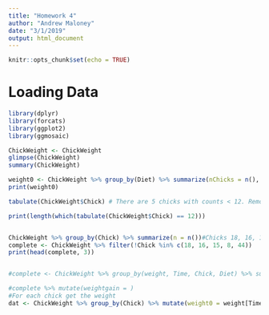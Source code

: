 ```yaml
---
title: "Homework 4"
author: "Andrew Maloney"
date: "3/1/2019"
output: html_document
---
```


```r
knitr::opts_chunk$set(echo = TRUE)
```

# Loading Data 

```r
library(dplyr)
library(forcats)
library(ggplot2)
library(ggmosaic)

ChickWeight <- ChickWeight
glimpse(ChickWeight)
summary(ChickWeight)

```


```r

weight0 <- ChickWeight %>% group_by(Diet) %>% summarize(nChicks = n(), avgWeight = mean(weight, na.rm = TRUE), sd_weight = sd(weight, na.rm = TRUE))
print(weight0)

```


```r
tabulate(ChickWeight$Chick) # There are 5 chicks with counts < 12. Remove 

print(length(which(tabulate(ChickWeight$Chick) == 12)))


ChickWeight %>% group_by(Chick) %>% summarize(n = n())#Chicks 18, 16, 15, 8, and 44 all have less than 12 measurements
complete <- ChickWeight %>% filter(!Chick %in% c(18, 16, 15, 8, 44))
print(head(complete, 3))


#complete <- ChickWeight %>% group_by(weight, Time, Chick, Diet) %>% summarize(Chick, n()) %>% mutate(Chick = sum(Chick)) %>% filter(Chick, n() == 12)
```


```r
#complete %>% mutate(weightgain = )
#For each chick get the weight 
dat <- ChickWeight %>% group_by(Chick) %>% mutate(weight0 = weight[Time == 0])


```
